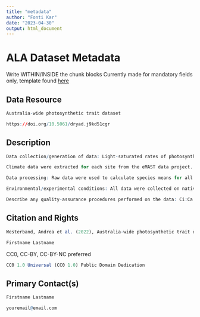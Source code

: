 ```yaml
---
title: "metadata"
author: "Fonti Kar"
date: "2023-04-30"
output: html_document
---
```


# ALA Dataset Metadata

Write WITHIN/INSIDE the chunk blocks
Currently made for mandatory fields only, template found [here](https://support.ala.org.au/support/solutions/articles/6000261427-sharing-a-dataset-with-the-ala#minimum-fields)

## Data Resource

```r
Australia-wide photosynthetic trait dataset
```

```r
https://doi.org/10.5061/dryad.j9kd51cgr
```

## Description

```r
Data collection/generation of data: Light-saturated rates of photosynthesis were measured at ambient CO2 levels using a portable gas exchange system. Stomatal conductance to water vapor and Ci:Ca correspond to light-saturated rates of photosynthesis. Carboxylation capacity, Vcmax, was estimated via the one-point method when it was not provided from A-ci curves. Concentrations of leaf nitrogen and phosphorus were measured using an elemental analyzer.  LMA was measured by dividing the leaf dry mass by the surface area of a fresh leaf. 

Climate data were extracted for each site from the eMAST data project. Soil data were measured for a subset of sites and extracted from the CSIRO SoilGrids for the remaining sites. 

Data processing: Raw data were used to calculate species means for all sites, which were then compiled to produce one data file. This was done using RStudio Version 1.3.959.

Environmental/experimental conditions: All data were collected on native plant species growing under natural conditions in the field. 

Describe any quality-assurance procedures performed on the data: Ci:Ca values less than 0 or greater than 1 were excluded, as were stomatal conductance values greater than 3000 millimol per square meter per second. Vcmax 25 values greater than 500 micromol CO2 per square meter per second were also excluded from the final analysis.
```

## Citation and Rights

```r
Westerband, Andrea et al. (2022), Australia-wide photosynthetic trait dataset, Dryad, Dataset, https://doi.org/10.5061/dryad.j9kd51cgr
```

```r
Firstname Lastname
```

CC0, CC-BY, CC-BY-NC preferred

```r
CC0 1.0 Universal (CC0 1.0) Public Domain Dedication
```

## Primary Contact(s) 

```r
Firstname Lastname
```

```r
youremail@email.com
```


